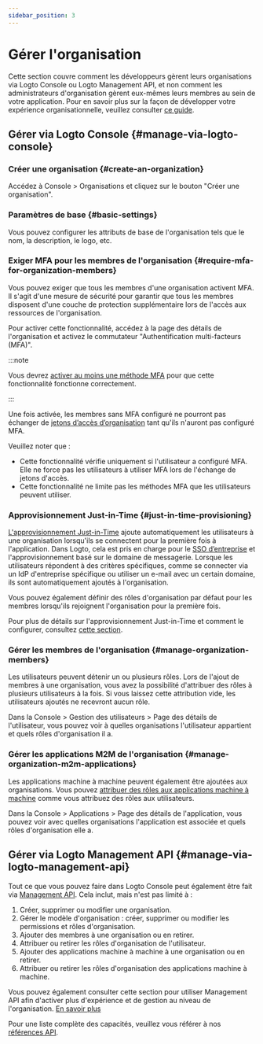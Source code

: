 ```yaml
---
sidebar_position: 3
---
```


# Gérer l'organisation

Cette section couvre comment les développeurs gèrent leurs organisations via Logto Console ou Logto Management API, et non comment les administrateurs d'organisation gèrent eux-mêmes leurs membres au sein de votre application. Pour en savoir plus sur la façon de développer votre expérience organisationnelle, veuillez consulter [ce guide](/end-user-flows/organization-experience/organization-management).

## Gérer via Logto Console \{#manage-via-logto-console}

### Créer une organisation \{#create-an-organization}

Accédez à <CloudLink to="/organizations">Console > Organisations</CloudLink> et cliquez sur le bouton "Créer une organisation".

### Paramètres de base \{#basic-settings}

Vous pouvez configurer les attributs de base de l'organisation tels que le nom, la description, le logo, etc.

### Exiger MFA pour les membres de l'organisation \{#require-mfa-for-organization-members}

Vous pouvez exiger que tous les membres d'une organisation activent MFA. Il s'agit d'une mesure de sécurité pour garantir que tous les membres disposent d'une couche de protection supplémentaire lors de l'accès aux ressources de l'organisation.

Pour activer cette fonctionnalité, accédez à la page des détails de l'organisation et activez le commutateur "Authentification multi-facteurs (MFA)".

:::note

Vous devrez [activer au moins une méthode MFA](/end-user-flows/mfa) pour que cette fonctionnalité fonctionne correctement.

:::

Une fois activée, les membres sans MFA configuré ne pourront pas échanger de [jetons d’accès d’organisation](/authorization/organization-template/protect-organization-resources#step-2-fetch-organization-token) tant qu'ils n'auront pas configuré MFA.

Veuillez noter que :

- Cette fonctionnalité vérifie uniquement si l'utilisateur a configuré MFA. Elle ne force pas les utilisateurs à utiliser MFA lors de l'échange de jetons d'accès.
- Cette fonctionnalité ne limite pas les méthodes MFA que les utilisateurs peuvent utiliser.

### Approvisionnement Just-in-Time \{#just-in-time-provisioning}

[L'approvisionnement Just-in-Time](https://auth.wiki/jit-provisioning) ajoute automatiquement les utilisateurs à une organisation lorsqu'ils se connectent pour la première fois à l'application. Dans Logto, cela est pris en charge pour le [SSO d’entreprise](/end-user-flows/enterprise-sso) et l'approvisionnement basé sur le domaine de messagerie. Lorsque les utilisateurs répondent à des critères spécifiques, comme se connecter via un IdP d'entreprise spécifique ou utiliser un e-mail avec un certain domaine, ils sont automatiquement ajoutés à l'organisation.

Vous pouvez également définir des rôles d'organisation par défaut pour les membres lorsqu'ils rejoignent l'organisation pour la première fois.

Pour plus de détails sur l'approvisionnement Just-in-Time et comment le configurer, consultez [cette section](/organizations/just-in-time-provisioning).

### Gérer les membres de l'organisation \{#manage-organization-members}

Les utilisateurs peuvent détenir un ou plusieurs rôles. Lors de l'ajout de membres à une organisation, vous avez la possibilité d'attribuer des rôles à plusieurs utilisateurs à la fois. Si vous laissez cette attribution vide, les utilisateurs ajoutés ne recevront aucun rôle.

Dans la <CloudLink to="/users"> Console > Gestion des utilisateurs > Page des détails de l'utilisateur</CloudLink>, vous pouvez voir à quelles organisations l'utilisateur appartient et quels rôles d'organisation il a.

### Gérer les applications M2M de l'organisation \{#manage-organization-m2m-applications}

Les applications machine à machine peuvent également être ajoutées aux organisations. Vous pouvez [attribuer des rôles aux applications machine à machine](/organizations/understand-how-organizations-work#organization-m2m-application) comme vous attribuez des rôles aux utilisateurs.

Dans la <CloudLink to="/applications"> Console > Applications > Page des détails de l'application</CloudLink>, vous pouvez voir avec quelles organisations l'application est associée et quels rôles d'organisation elle a.

## Gérer via Logto Management API \{#manage-via-logto-management-api}

Tout ce que vous pouvez faire dans Logto Console peut également être fait via [Management API](/integrate-logto/interact-with-management-api). Cela inclut, mais n'est pas limité à :

1. Créer, supprimer ou modifier une organisation.
2. Gérer le modèle d'organisation : créer, supprimer ou modifier les permissions et rôles d'organisation.
3. Ajouter des membres à une organisation ou en retirer.
4. Attribuer ou retirer les rôles d'organisation de l'utilisateur.
5. Ajouter des applications machine à machine à une organisation ou en retirer.
6. Attribuer ou retirer les rôles d'organisation des applications machine à machine.

Vous pouvez également consulter cette section pour utiliser Management API afin d'activer plus d'expérience et de gestion au niveau de l'organisation. [En savoir plus](/end-user-flows/organization-experience)

Pour une liste complète des capacités, veuillez vous référer à nos [références API](https://openapi.logto.io/group/endpoint-organizations).
